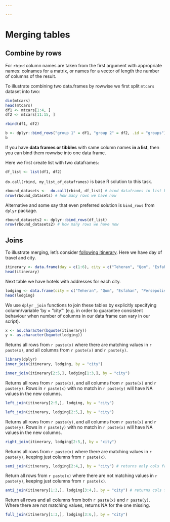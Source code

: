 ```yaml
---

---
```


# Merging tables

## Combine by rows
For `rbind` column names are taken from the first argument with appropriate names: colnames for a matrix, or names for a vector of length the number of columns of the result.

To illustrate combining two data.frames by rowwise we first split `mtcars` dataset into two:
```r
dim(mtcars)
head(mtcars)
df1 <- mtcars[1:4, ]
df2 <- mtcars[11:15, ]
```

```r
rbind(df1, df2)
```



```r
b <- dplyr::bind_rows("group 1" = df1, "group 2" = df2, .id = "groups") # When you supply a column name with the `.id` argument, a new column is created to link each row to its original data frame. Columns don't need to match when row-binding
b
```


If you have **data frames or tibbles** with same column names **in a list**, then you can bind them rowwise into one data frame. 

Here we first create list with two dataframes:
```r
df_list <- list(df1, df2)
```


`do.call(rbind, my_list_of_dataframes)` is base R solution to this task.
```r
rbound_datasets <-  do.call(rbind, df_list) # bind dataframes in list by rows
nrow(rbound_datasets) # how many rows we have now
```

Alternative and some say that even preferred solution is `bind_rows` from `dplyr` package.
```r
rbound_datasets2 <- dplyr::bind_rows(df_list)
nrow(rbound_datasets2) # how many rows we have now
```


## Joins
To illustrate merging, let's consider [following itinerary](http://www.ester.ee/record=b2697405*est). 
Here we have day of travel and city.
```r
itinerary <- data.frame(day = c(1:6), city = c("Teheran", "Qom", "Esfahan", "Persepolis", "Shiraz", "Bandar"))
head(itinerary)
```

Next table we have hotels with addresses for each city.
```r
lodging <- data.frame(city = c("Teheran", "Qom", "Esfahan", "Persepolis", "Shiraz", "Bandar"), hotel = c("Firouzeh Hotel", "Aria Hotel", "Amir Kabir Hotel", "Sita Aukh Guest House", "Anvari Hotel", "Bolivar Inn"), address = c("Dowlat Abad Alley", "Astane Square", "Chahar Bagh Abbasi Street", "Tume Junn Mohammad Street", "Anvari Street", "Abuzar Street"))
head(lodging)
```

<!-- #### base::merge -->
<!-- We use base R function `merge` to join these tables by explicitly specifying column/variable 'by = "city"' (e.g. in order to guarantee consistent behaviour when number of columns in our data frame can vary in our script). -->
<!-- By default, `merge` joins data frames on the columns with names they both have. -->

<!-- ```{r} -->
<!-- merge(itinerary, lodging, by = "city", sort = FALSE) # don't sort on 'by' column -->
<!-- ``` -->

<!-- If we choose only rows 1 through 3 from table `lodging`? -->
<!-- ```{r} -->
<!-- merge(itinerary, lodging[1:3,], by = "city", sort = FALSE)  -->
<!-- ``` -->

<!-- If we choose only rows 2 through 5 from table `itinerary`? -->
<!-- ```{r} -->
<!-- merge(itinerary[2:5,], lodging, by = "city", sort = FALSE)  -->
<!-- ``` -->

<!-- In our simple example we always have only matching rows in our results. -->

<!-- #### dplyr::inner_join and friends -->
We use `dplyr` `_join` functions to join these tables by explicitly specifying column/variable 'by = "city"' (e.g. in order to guarantee consistent behaviour when number of columns in our data frame can vary in our script).

```r
x <- as.character(bquote(itinerary))
y <- as.character(bquote(lodging))
```


Returns all rows from `r paste(x)` where there are matching values in `r paste(x)`, and all columns from `r paste(x)` and `r paste(y)`.
```r
library(dplyr)
inner_join(itinerary, lodging, by = "city")
```

```r
inner_join(itinerary[2:5,], lodging[1:3,], by = "city") 
```

Returns all rows from `r paste(x)`, and all columns from `r paste(x)` and `r paste(y)`. Rows in `r paste(x)` with no match in `r paste(y)` will have NA values in the new columns.
```r
left_join(itinerary[2:5,], lodging, by = "city") 
```

```r
left_join(itinerary, lodging[2:5,], by = "city") 
```

Returns all rows from `r paste(y)`, and all columns from `r paste(x)` and `r paste(y)`. Rows in `r paste(y)` with no match in `r paste(x)` will have NA values in the new columns. 
```r
right_join(itinerary, lodging[2:5,], by = "city") 
```

Returns all rows from `r paste(x)` where there are matching values in `r paste(y)`, keeping just columns from `r paste(x)`.
```r
semi_join(itinerary, lodging[2:4,], by = "city") # returns only cols from itinerary 
```

Return all rows from `r paste(x)` where there are not matching values in `r paste(y)`, keeping just columns from `r paste(x)`.
```r
anti_join(itinerary[1:3,], lodging[3:4,], by = "city") # returns cols fron itinerary where there are no matching values in lodging 
```

Return all rows and all columns from both `r paste(x)` and `r paste(y)`. Where there are not matching values, returns NA for the one missing.
```r
full_join(itinerary[1:3,], lodging[3:6,], by = "city") 
```
